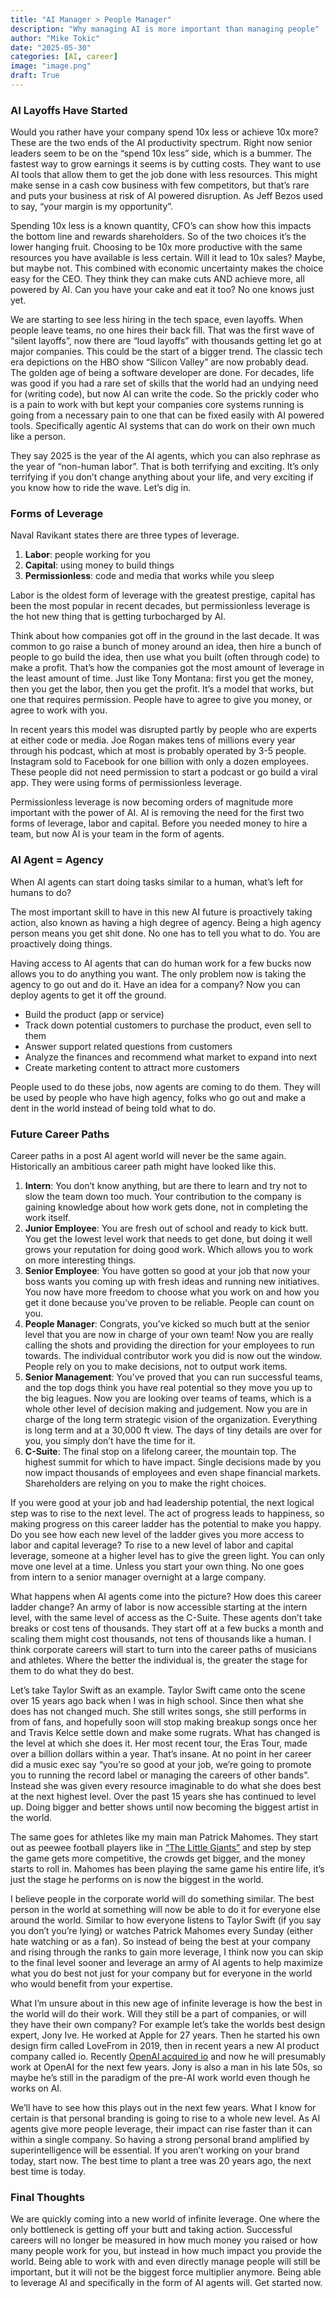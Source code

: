 ```yaml
---
title: "AI Manager > People Manager"
description: "Why managing AI is more important than managing people"
author: "Mike Tokic"
date: "2025-05-30"
categories: [AI, career]
image: "image.png"
draft: True
---
```


### AI Layoffs Have Started

Would you rather have your company spend 10x less or achieve 10x more? These are the two ends of the AI productivity spectrum. Right now senior leaders seem to be on the "spend 10x less" side, which is a bummer. The fastest way to grow earnings it seems is by cutting costs. They want to use AI tools that allow them to get the job done with less resources. This might make sense in a cash cow business with few competitors, but that's rare and puts your business at risk of AI powered disruption. As Jeff Bezos used to say, "your margin is my opportunity".  

Spending 10x less is a known quantity, CFO's can show how this impacts the bottom line and rewards shareholders. So of the two choices it's the lower hanging fruit. Choosing to be 10x more productive with the same resources you have available is less certain. Will it lead to 10x sales? Maybe, but maybe not. This combined with economic uncertainty makes the choice easy for the CEO. They think they can make cuts AND achieve more, all powered by AI. Can you have your cake and eat it too? No one knows just yet. 

We are starting to see less hiring in the tech space, even layoffs. When people leave teams, no one hires their back fill. That was the first wave of "silent layoffs", now there are "loud layoffs" with thousands getting let go at major companies. This could be the start of a bigger trend. The classic tech era depictions on the HBO show "Silicon Valley" are now probably dead. The golden age of being a software developer are done. For decades, life was good if you had a rare set of skills that the world had an undying need for (writing code), but now AI can write the code. So the prickly coder who is a pain to work with but kept your companies core systems running is going from a necessary pain to one that can be fixed easily with AI powered tools. Specifically agentic AI systems that can do work on their own much like a person. 

They say 2025 is the year of the AI agents, which you can also rephrase as the year of "non-human labor". That is both terrifying and exciting. It's only terrifying if you don't change anything about your life, and very exciting if you know how to ride the wave. Let's dig in. 

### Forms of Leverage

Naval Ravikant states there are three types of leverage. 

1. **Labor**: people working for you
2. **Capital**: using money to build things
3. **Permissionless**: code and media that works while you sleep

Labor is the oldest form of leverage with the greatest prestige, capital has been the most popular in recent decades, but permissionless leverage is the hot new thing that is getting turbocharged by AI. 

Think about how companies got off in the ground in the last decade. It was common to go raise a bunch of money around an idea, then hire a bunch of people to go build the idea, then use what you built (often through code) to make a profit. That's how the companies got the most amount of leverage in the least amount of time. Just like Tony Montana: first you get the money, then you get the labor, then you get the profit. It's a model that works, but one that requires permission. People have to agree to give you money, or agree to work with you. 

In recent years this model was disrupted partly by people who are experts at either code or media. Joe Rogan makes tens of millions every year through his podcast, which at most is probably operated by 3-5 people. Instagram sold to Facebook for one billion with only a dozen employees. These people did not need permission to start a podcast or go build a viral app. They were using forms of permissionless leverage. 

Permissionless leverage is now becoming orders of magnitude more important with the power of AI. AI is removing the need for the first two forms of leverage, labor and capital. Before you needed money to hire a team, but now AI is your team in the form of agents. 

### AI Agent = Agency

When AI agents can start doing tasks similar to a human, what's left for humans to do? 

The most important skill to have in this new AI future is proactively taking action, also known as having a high degree of agency. Being a high agency person means you get shit done. No one has to tell you what to do. You are proactively doing things. 

Having access to AI agents that can do human work for a few bucks now allows you to do anything you want. The only problem now is taking the agency to go out and do it. Have an idea for a company? Now you can deploy agents to get it off the ground. 

- Build the product (app or service)
- Track down potential customers to purchase the product, even sell to them 
- Answer support related questions from customers 
- Analyze the finances and recommend what market to expand into next
- Create marketing content to attract more customers

People used to do these jobs, now agents are coming to do them. They will be used by people who have high agency, folks who go out and make a dent in the world instead of being told what to do. 

### Future Career Paths

Career paths in a post AI agent world will never be the same again. Historically an ambitious career path might have looked like this. 

1. **Intern**: You don't know anything, but are there to learn and try not to slow the team down too much. Your contribution to the company is gaining knowledge about how work gets done, not in completing the work itself. 
2. **Junior Employee**: You are fresh out of school and ready to kick butt. You get the lowest level work that needs to get done, but doing it well grows your reputation for doing good work. Which allows you to work on more interesting things. 
3. **Senior Employee**: You have gotten so good at your job that now your boss wants you coming up with fresh ideas and running new initiatives. You now have more freedom to choose what you work on and how you get it done because you've proven to be reliable. People can count on you. 
4. **People Manager**: Congrats, you've kicked so much butt at the senior level that you are now in charge of your own team! Now you are really calling the shots and providing the direction for your employees to run towards. The individual contributor work you did is now out the window. People rely on you to make decisions, not to output work items. 
5. **Senior Management**: You've proved that you can run successful teams, and the top dogs think you have real potential so they move you up to the big leagues. Now you are looking over teams of teams, which is a whole other level of decision making and judgement. Now you are in charge of the long term strategic vision of the organization. Everything is long term and at a 30,000 ft view. The days of tiny details are over for you, you simply don't have the time for it. 
6. **C-Suite**: The final stop on a lifelong career, the mountain top. The highest summit for which to have impact. Single decisions made by you now impact thousands of employees and even shape financial markets. Shareholders are relying on you to make the right choices. 

If you were good at your job and had leadership potential, the next logical step was to rise to the next level. The act of progress leads to happiness, so making progress on this career ladder has the potential to make you happy. Do you see how each new level of the ladder gives you more access to labor and capital leverage? To rise to a new level of labor and capital leverage, someone at a higher level has to give the green light. You can only move one level at a time. Unless you start your own thing. No one goes from intern to a senior manager overnight at a large company. 

What happens when AI agents come into the picture? How does this career ladder change? An army of labor is now accessible starting at the intern level, with the same level of access as the C-Suite. These agents don't take breaks or cost tens of thousands. They start off at a few bucks a month and scaling them might cost thousands, not tens of thousands like a human. I think corporate careers will start to turn into the career paths of musicians and athletes. Where the better the individual is, the greater the stage for them to do what they do best. 

Let's take Taylor Swift as an example. Taylor Swift came onto the scene over 15 years ago back when I was in high school. Since then what she does has not changed much. She still writes songs, she still performs in from of fans, and hopefully soon will stop making breakup songs once her and Travis Kelce settle down and make some rugrats. What has changed is the level at which she does it. Her most recent tour, the Eras Tour, made over a billion dollars within a year. That's insane. At no point in her career did a music exec say "you're so good at your job, we're going to promote you to running the record label or managing the careers of other bands". Instead she was given every resource imaginable to do what she does best at the next highest level. Over the past 15 years she has continued to level up. Doing bigger and better shows until now becoming the biggest artist in the world. 

The same goes for athletes like my main man Patrick Mahomes. They start out as peewee football players like in ["The Little Giants"](https://www.imdb.com/title/tt0110364/) and step by step the game gets more competitive, the crowds get bigger, and the money starts to roll in. Mahomes has been playing the same game his entire life, it's just the stage he performs on is now the biggest in the world. 

I believe people in the corporate world will do something similar. The best person in the world at something will now be able to do it for everyone else around the world. Similar to how everyone listens to Taylor Swift (if you say you don't you're lying) or watches Patrick Mahomes every Sunday (either hate watching or as a fan). So instead of being the best at your company and rising through the ranks to gain more leverage, I think now you can skip to the final level sooner and leverage an army of AI agents to help maximize what you do best not just for your company but for everyone in the world who would benefit from your expertise. 

What I'm unsure about in this new age of infinite leverage is how the best in the world will do their work. Will they still be a part of companies, or will they have their own company? For example let's take the worlds best design expert, Jony Ive. He worked at Apple for 27 years. Then he started his own design firm called LoveFrom in 2019, then in recent years a new AI product company called io. Recently [OpenAI acquired io](https://x.com/sama/status/1925242282523103408) and now he will presumably work at OpenAI for the next few years. Jony is also a man in his late 50s, so maybe he's still in the paradigm of the pre-AI work world even though he works on AI. 

We'll have to see how this plays out in the next few years. What I know for certain is that personal branding is going to rise to a whole new level. As AI agents give more people leverage, their impact can rise faster than it can within a single company. So having a strong personal brand amplified by superintelligence will be essential. If you aren't working on your brand today, start now. The best time to plant a tree was 20 years ago, the next best time is today.  

### Final Thoughts

We are quickly coming into a new world of infinite leverage. One where the only bottleneck is getting off your butt and taking action. Successful careers will no longer be measured in how much money you raised or how many people work for you, but instead in how much impact you provide the world. Being able to work with and even directly manage people will still be important, but it will not be the biggest force multiplier anymore. Being able to leverage AI and specifically in the form of AI agents will. Get started now.  